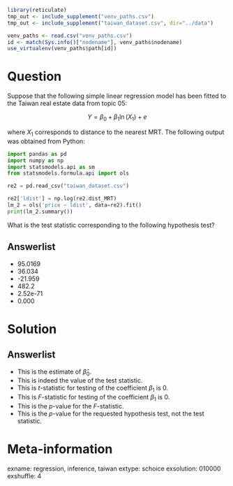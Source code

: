 ```r
library(reticulate)
tmp_out <- include_supplement("venv_paths.csv")
tmp_out <- include_supplement("taiwan_dataset.csv", dir="../data")

venv_paths <- read.csv("venv_paths.csv")
id <- match(Sys.info()["nodename"], venv_paths$nodename)
use_virtualenv(venv_paths$path[id])
```

Question
========

Suppose that the following simple linear regression model has been fitted to the 
Taiwan real estate data from topic 05:

$$
Y = \beta_0 + \beta_1 \ln (X_1) + e
$$

where $X_1$ corresponds to distance to the nearest MRT. The following output 
was obtained from Python:

```python
import pandas as pd
import numpy as np
import statsmodels.api as sm
from statsmodels.formula.api import ols

re2 = pd.read_csv("taiwan_dataset.csv")

re2['ldist'] = np.log(re2.dist_MRT)
lm_2 = ols('price ~ ldist', data=re2).fit()
print(lm_2.summary())
```

What is the test statistic corresponding to the following hypothesis test?

\begin{eqnarray}
H_0:\; \beta_0 &=& 0 \\
H_1:\; \beta_0 & \ne & 0 
\end{eqnarray}

Answerlist
----------
* 95.0169
* 36.034
* -21.959
* 482.2
* 2.52e-71
* 0.000

Solution
========

Answerlist
----------
* This is the estimate of $\hat{\beta}_0$.
* This is indeed the value of the test statistic.
* This is $t$-statistic for testing of the coefficient $\beta_1$ is 0.
* This is $F$-statistic for testing of the coefficient $\beta_1$ is 0.
* This is the $p$-value for the $F$-statistic.
* This is the $p$-value for the requested hypothesis test, not the test statistic.

Meta-information
================
exname: regression, inference, taiwan
extype: schoice
exsolution: 010000
exshuffle: 4